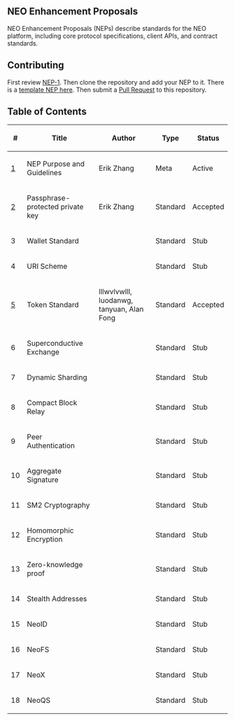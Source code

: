 ==NEO Enhancement Proposals==

NEO Enhancement Proposals (NEPs) describe standards for the NEO platform, including core protocol specifications, client APIs, and contract standards.

==Contributing==

First review [[nep-1.mediawiki|NEP-1]]. Then clone the repository and add your NEP to it. There is a [[nep-X.mediawiki|template NEP here]]. Then submit a [https://github.com/neo-project/proposals/pulls Pull Request] to this repository.

==Table of Contents==

{| class="wikitable sortable" style="width: auto; text-align: center; font-size: smaller; table-layout: fixed;"
!<nowiki>#</nowiki>
!Title
!Author
!Type
!Status
|-
| [[nep-1.mediawiki|1]]
| NEP Purpose and Guidelines
| Erik Zhang
| Meta
| Active
|-
| [https://github.com/neo-project/proposals/pull/2 2]
| Passphrase-protected private key
| Erik Zhang
| Standard
| Accepted
|-
| 3
| Wallet Standard
| 
| Standard
| Stub
|-
| 4
| URI Scheme
| 
| Standard
| Stub
|-
| [https://github.com/neo-project/proposals/pull/4 5]
| Token Standard
| lllwvlvwlll, luodanwg, tanyuan, Alan Fong
| Standard
| Accepted
|-
| 6
| Superconductive Exchange
| 
| Standard
| Stub
|-
| 7
| Dynamic Sharding
| 
| Standard
| Stub
|-
| 8
| Compact Block Relay
| 
| Standard
| Stub
|-
| 9
| Peer Authentication
| 
| Standard
| Stub
|-
| 10
| Aggregate Signature
| 
| Standard
| Stub
|-
| 11
| SM2 Cryptography
| 
| Standard
| Stub
|-
| 12
| Homomorphic Encryption
| 
| Standard
| Stub
|-
| 13
| Zero-knowledge proof
| 
| Standard
| Stub
|-
| 14
| Stealth Addresses
| 
| Standard
| Stub
|-
| 15
| NeoID
| 
| Standard
| Stub
|-
| 16
| NeoFS
| 
| Standard
| Stub
|-
| 17
| NeoX
| 
| Standard
| Stub
|-
| 18
| NeoQS
| 
| Standard
| Stub
|}
